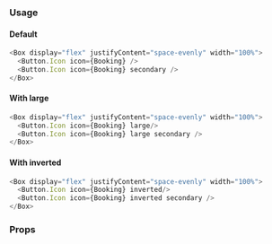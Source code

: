 ### Usage

#### Default

```javascript
<Box display="flex" justifyContent="space-evenly" width="100%">
  <Button.Icon icon={Booking} />
  <Button.Icon icon={Booking} secondary />
</Box>
```

#### With large

```javascript
<Box display="flex" justifyContent="space-evenly" width="100%">
  <Button.Icon icon={Booking} large/>
  <Button.Icon icon={Booking} large secondary />
</Box>
```

#### With inverted

```javascript
<Box display="flex" justifyContent="space-evenly" width="100%">
  <Button.Icon icon={Booking} inverted/>
  <Button.Icon icon={Booking} inverted secondary />
</Box>
```

### Props

<PropsTable component="Button.Icon" platform="web" />
